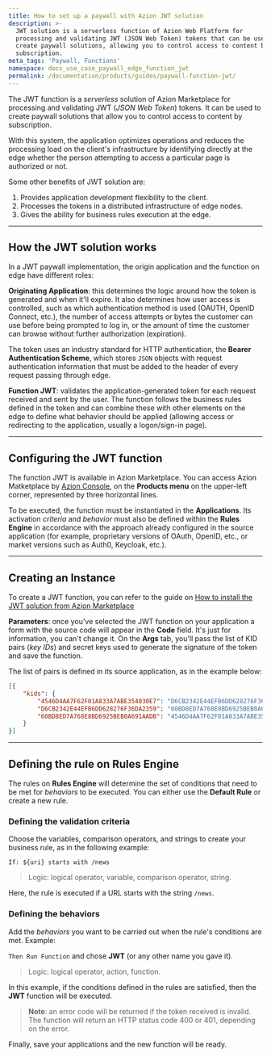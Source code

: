 ```yaml
---
title: How to set up a paywall with Azion JWT solution
description: >-
  JWT solution is a serverless function of Azion Web Platform for
  processing and validating JWT (JSON Web Token) tokens that can be used to
  create paywall solutions, allowing you to control access to content by
  subscription.
meta_tags: 'Paywall, Functions'
namespace: docs_use_case_paywall_edge_function_jwt
permalink: /documentation/products/guides/paywall-function-jwt/
---
```


The JWT function is a *serverless* solution of Azion Marketplace for processing and validating JWT (*JSON Web Token*) tokens. It can be used to create paywall solutions that allow you to control access to content by subscription.

With this system, the application optimizes operations and reduces the processing load on the client's infrastructure by identifying directly at the edge whether the person attempting to access a particular page is authorized or not. 

Some other benefits of JWT solution are:

1. Provides application development flexibility to the client.
2. Processes the tokens in a distributed infrastructure of edge nodes.
3. Gives the ability for business rules execution at the edge.

---

## How the JWT solution works

In a JWT paywall implementation, the origin application and the function on edge have different roles:

**Originating Application**: this determines the logic around how the token is generated and when it'll expire. It also determines how user access is controlled, such as which authentication method is used (OAUTH, OpenID Connect, etc.), the number of access attempts or bytes the customer can use before being prompted to log in, or the amount of time the customer can browse without further authorization (expiration).

The token uses an industry standard for HTTP authentication, the **Bearer Authentication Scheme**, which stores `JSON` objects with request authentication information that must be added to the header of every request passing through edge.

**Function JWT**: validates the application-generated token for each request received and sent by the user. The function follows the business rules defined in the token and can combine these with other elements on the edge to define what behavior should be applied (allowing access or redirecting to the application, usually a logon/sign-in page).

---

## Configuring the JWT function

The function JWT is available in Azion Marketplace. You can access Azion Matketplace by [Azion Console](https://console.azion.com), on the **Products menu** on the upper-left corner, represented by three horizontal lines.

To be executed, the function must be instantiated in the **Applications**. Its activation *criteria* and *behavior* must also be defined within the **Rules Engine** in accordance with the approach already configured in the source application (for example, proprietary versions of OAuth, OpenID, etc., or market versions such as Auth0, Keycloak, etc.).

---

## Creating an Instance

To create a JWT function, you can refer to the guide on [How to install the JWT solution from Azion Marketplace](/en/documentation/products/guides/jwt/)

**Parameters**: once you've selected the JWT function on your application a form with the source code will appear in the **Code** field. It's just for information, you can't change it. On the **Args** tab, you'll pass the list of KID pairs (*key IDs*) and secret keys used to generate the signature of the token and save the function. 

The list of pairs is defined in its source application, as in the example below:

``` json
[{
	"kids": {
    	"4546D4AA7F62F01A833A7ABE354030E7": "D6CB2342E44EFB6DD628276F36DA2359",
    	"D6CB2342E44EFB6DD628276F36DA2359": "60BD8ED7A768E8BD6925BEB0A691AADB",
    	"60BD8ED7A768E8BD6925BEB0A691AADB": "4546D4AA7F62F01A833A7ABE354030E7"
  	}
}]
```

---

## Defining the rule on Rules Engine

The rules on **Rules Engine** will determine the set of conditions that need to be met for *behaviors* to be executed. You can either use the **Default Rule** or create a new rule.

### Defining the validation criteria 

Choose the variables, comparison operators, and strings to create your business rule, as in the following example:

`If: ${uri} starts with /news`

> Logic: logical operator, variable, comparison operator, string.

Here, the rule is executed if a URL starts with the string `/news`.

### Defining the behaviors 

Add the *behaviors* you want to be carried out when the rule's conditions are met. Example:

`Then Run Function` and chose **JWT** (or any other name you gave it).

> Logic: logical operator, action, function.

In this example, if the conditions defined in the rules are satisfied, then the **JWT** function will be executed.

> **Note**: an error code will be returned if the token received is invalid. The function will return an HTTP status code 400 or 401, depending on the error. 

Finally, save your applications and the new function will be ready. 





